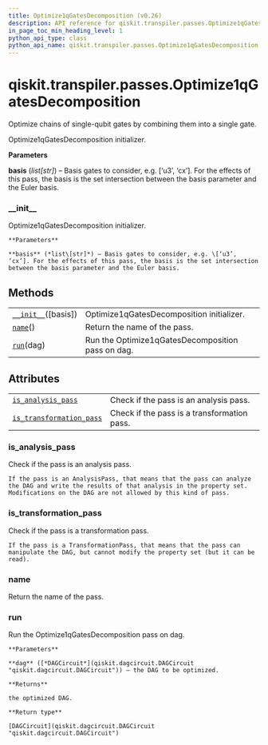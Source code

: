 ```yaml
---
title: Optimize1qGatesDecomposition (v0.26)
description: API reference for qiskit.transpiler.passes.Optimize1qGatesDecomposition in qiskit v0.26
in_page_toc_min_heading_level: 1
python_api_type: class
python_api_name: qiskit.transpiler.passes.Optimize1qGatesDecomposition
---
```


<span id="qiskit-transpiler-passes-optimize1qgatesdecomposition" />

# qiskit.transpiler.passes.Optimize1qGatesDecomposition

<Class id="qiskit.transpiler.passes.Optimize1qGatesDecomposition" isDedicatedPage={true} github="https://github.com/qiskit/qiskit/tree/stable/0.17/qiskit/transpiler/passes/optimization/optimize_1q_decomposition.py" signature="Optimize1qGatesDecomposition(*args, **kwargs)" modifiers="class">
  Optimize chains of single-qubit gates by combining them into a single gate.

  Optimize1qGatesDecomposition initializer.

  **Parameters**

  **basis** (*list\[str]*) – Basis gates to consider, e.g. \[‘u3’, ‘cx’]. For the effects of this pass, the basis is the set intersection between the basis parameter and the Euler basis.

  ### \_\_init\_\_

  <Function id="qiskit.transpiler.passes.Optimize1qGatesDecomposition.__init__" signature="__init__(basis=None)">
    Optimize1qGatesDecomposition initializer.

    **Parameters**

    **basis** (*list\[str]*) – Basis gates to consider, e.g. \[‘u3’, ‘cx’]. For the effects of this pass, the basis is the set intersection between the basis parameter and the Euler basis.
  </Function>

  ## Methods

  |                                                                                                                                                          |                                                   |
  | -------------------------------------------------------------------------------------------------------------------------------------------------------- | ------------------------------------------------- |
  | [`__init__`](#qiskit.transpiler.passes.Optimize1qGatesDecomposition.__init__ "qiskit.transpiler.passes.Optimize1qGatesDecomposition.__init__")(\[basis]) | Optimize1qGatesDecomposition initializer.         |
  | [`name`](#qiskit.transpiler.passes.Optimize1qGatesDecomposition.name "qiskit.transpiler.passes.Optimize1qGatesDecomposition.name")()                     | Return the name of the pass.                      |
  | [`run`](#qiskit.transpiler.passes.Optimize1qGatesDecomposition.run "qiskit.transpiler.passes.Optimize1qGatesDecomposition.run")(dag)                     | Run the Optimize1qGatesDecomposition pass on dag. |

  ## Attributes

  |                                                                                                                                                                                          |                                             |
  | ---------------------------------------------------------------------------------------------------------------------------------------------------------------------------------------- | ------------------------------------------- |
  | [`is_analysis_pass`](#qiskit.transpiler.passes.Optimize1qGatesDecomposition.is_analysis_pass "qiskit.transpiler.passes.Optimize1qGatesDecomposition.is_analysis_pass")                   | Check if the pass is an analysis pass.      |
  | [`is_transformation_pass`](#qiskit.transpiler.passes.Optimize1qGatesDecomposition.is_transformation_pass "qiskit.transpiler.passes.Optimize1qGatesDecomposition.is_transformation_pass") | Check if the pass is a transformation pass. |

  ### is\_analysis\_pass

  <Attribute id="qiskit.transpiler.passes.Optimize1qGatesDecomposition.is_analysis_pass">
    Check if the pass is an analysis pass.

    If the pass is an AnalysisPass, that means that the pass can analyze the DAG and write the results of that analysis in the property set. Modifications on the DAG are not allowed by this kind of pass.
  </Attribute>

  ### is\_transformation\_pass

  <Attribute id="qiskit.transpiler.passes.Optimize1qGatesDecomposition.is_transformation_pass">
    Check if the pass is a transformation pass.

    If the pass is a TransformationPass, that means that the pass can manipulate the DAG, but cannot modify the property set (but it can be read).
  </Attribute>

  ### name

  <Function id="qiskit.transpiler.passes.Optimize1qGatesDecomposition.name" signature="name()">
    Return the name of the pass.
  </Function>

  ### run

  <Function id="qiskit.transpiler.passes.Optimize1qGatesDecomposition.run" signature="run(dag)">
    Run the Optimize1qGatesDecomposition pass on dag.

    **Parameters**

    **dag** ([*DAGCircuit*](qiskit.dagcircuit.DAGCircuit "qiskit.dagcircuit.DAGCircuit")) – the DAG to be optimized.

    **Returns**

    the optimized DAG.

    **Return type**

    [DAGCircuit](qiskit.dagcircuit.DAGCircuit "qiskit.dagcircuit.DAGCircuit")
  </Function>
</Class>

